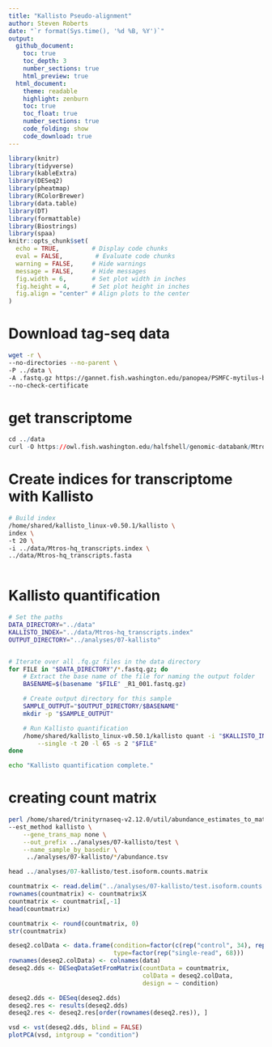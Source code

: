 ```yaml
---
title: "Kallisto Pseudo-alignment"
author: Steven Roberts
date: "`r format(Sys.time(), '%d %B, %Y')`" 
output: 
  github_document:
    toc: true
    toc_depth: 3
    number_sections: true
    html_preview: true
  html_document:
    theme: readable
    highlight: zenburn
    toc: true
    toc_float: true
    number_sections: true
    code_folding: show
    code_download: true
---
```


```r
library(knitr)
library(tidyverse)
library(kableExtra)
library(DESeq2)
library(pheatmap)
library(RColorBrewer)
library(data.table)
library(DT)
library(formattable)
library(Biostrings)
library(spaa)
knitr::opts_chunk$set(
  echo = TRUE,         # Display code chunks
  eval = FALSE,         # Evaluate code chunks
  warning = FALSE,     # Hide warnings
  message = FALSE,     # Hide messages
  fig.width = 6,       # Set plot width in inches
  fig.height = 4,      # Set plot height in inches
  fig.align = "center" # Align plots to the center
)
```


# Download tag-seq data
```bash
wget -r \
--no-directories --no-parent \
-P ../data \
-A .fastq.gz https://gannet.fish.washington.edu/panopea/PSMFC-mytilus-byssus-pilot/20220405-tagseq/ \
--no-check-certificate

```


# get transcriptome

```r
cd ../data
curl -O https://owl.fish.washington.edu/halfshell/genomic-databank/Mtros-hq_transcripts.fasta
```




# Create indices for transcriptome with Kallisto
```bash
# Build index
/home/shared/kallisto_linux-v0.50.1/kallisto \
index \
-t 20 \
-i ../data/Mtros-hq_transcripts.index \
../data/Mtros-hq_transcripts.fasta
  

```

# Kallisto quantification

```bash
# Set the paths
DATA_DIRECTORY="../data"
KALLISTO_INDEX="../data/Mtros-hq_transcripts.index"
OUTPUT_DIRECTORY="../analyses/07-kallisto"


# Iterate over all .fq.gz files in the data directory
for FILE in "$DATA_DIRECTORY"/*.fastq.gz; do
    # Extract the base name of the file for naming the output folder
    BASENAME=$(basename "$FILE" _R1_001.fastq.gz)

    # Create output directory for this sample
    SAMPLE_OUTPUT="$OUTPUT_DIRECTORY/$BASENAME"
    mkdir -p "$SAMPLE_OUTPUT"

    # Run Kallisto quantification
    /home/shared/kallisto_linux-v0.50.1/kallisto quant -i "$KALLISTO_INDEX" -o "$SAMPLE_OUTPUT" \
        --single -t 20 -l 65 -s 2 "$FILE"
done

echo "Kallisto quantification complete."
```

# creating count matrix

```bash
perl /home/shared/trinityrnaseq-v2.12.0/util/abundance_estimates_to_matrix.pl \
--est_method kallisto \
    --gene_trans_map none \
    --out_prefix ../analyses/07-kallisto/test \
    --name_sample_by_basedir \
     ../analyses/07-kallisto/*/abundance.tsv
```


```r
head ../analyses/07-kallisto/test.isoform.counts.matrix
```
```r
countmatrix <- read.delim("../analyses/07-kallisto/test.isoform.counts.matrix", header = TRUE, sep = '\t')
rownames(countmatrix) <- countmatrix$X
countmatrix <- countmatrix[,-1]
head(countmatrix)
```
```r
countmatrix <- round(countmatrix, 0)
str(countmatrix)
```

```r
deseq2.colData <- data.frame(condition=factor(c(rep("control", 34), rep("desicated", 34))), 
                             type=factor(rep("single-read", 68)))
rownames(deseq2.colData) <- colnames(data)
deseq2.dds <- DESeqDataSetFromMatrix(countData = countmatrix,
                                     colData = deseq2.colData, 
                                     design = ~ condition)
```

```r
deseq2.dds <- DESeq(deseq2.dds)
deseq2.res <- results(deseq2.dds)
deseq2.res <- deseq2.res[order(rownames(deseq2.res)), ]
```


```r
vsd <- vst(deseq2.dds, blind = FALSE)
plotPCA(vsd, intgroup = "condition")
```





